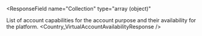 
<ResponseField
  name="Collection"
  type="array (object)"
>
List of account capabilities for the account purpose and their availability for the platform.
<Expandable>
<Country_VirtualAccountAvailabilityResponse />
<AvailableResponse />
<CurrenciesResponse />
</Expandable>
</ResponseField>